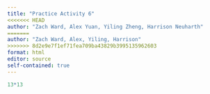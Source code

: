 ```yaml
---
title: "Practice Activity 6"
<<<<<<< HEAD
author: "Zach Ward, Alex Yuan, Yiling Zheng, Harrison Neuharth"
=======
author: "Zach Ward, Alex, Yiling, Harrison"
>>>>>>> 8d2e9e7f1ef71fea709ba43829b3995135962603
format: html
editor: source
self-contained: true
---
```


```r
13*13
```
